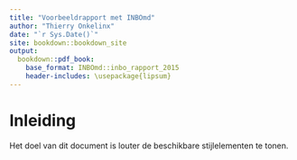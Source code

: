 ```yaml
--- 
title: "Voorbeeldrapport met INBOmd"
author: "Thierry Onkelinx"
date: "`r Sys.Date()`"
site: bookdown::bookdown_site
output:
  bookdown::pdf_book:
    base_format: INBOmd::inbo_rapport_2015
    header-includes: \usepackage{lipsum}
---
```


# Inleiding 

Het doel van dit document is louter de beschikbare stijlelementen te tonen.
